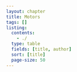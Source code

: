```yaml
---
layout: chapter
title: Motors
tags: []
listing:
  contents: 
    - ./
  type: table
  fields: [title, author]
  sort: [title]
  page-size: 50
---
```

